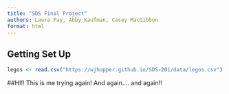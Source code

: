 ```yaml
---
title: "SDS Final Project"
authors: Laura Fay, Abby Kaufman, Casey MacGibbon
format: html
---
```

## Getting Set Up
```r
legos <- read.csv("https://wjhopper.github.io/SDS-201/data/legos.csv")
```

##HI!!
This is me trying again!
And again....
and again!!